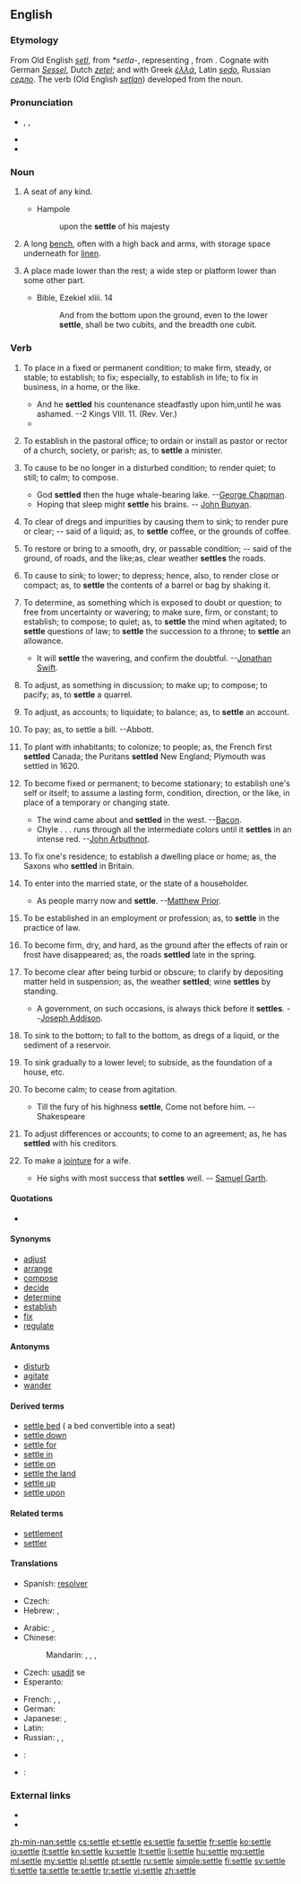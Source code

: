 ==English==
{{Webster 1913}}

===Etymology===
From Old English ''[[setl]]'', from {{etyl|gem|en}} ''*setla-'', representing {{etyl|ine-pro|en}} {{recons|sed-lo-|lang=ine-pro}}, from {{recons|sed-||sit|lang=ine-pro}}. Cognate with German ''[[Sessel]]'', Dutch ''[[zetel]]''; and with Greek ''[[ἑλλά]]'', Latin ''[[sedo]]'', Russian ''[[седло]]''. The verb (Old English ''[[setlan]]'') developed from the noun.

===Pronunciation===
* {{enPR|sĕtʹəl}}, {{IPA|/ˈsɛtəl/}}, {{X-SAMPA|/"sEt@l/}}
* {{audio|en-us-settle.ogg|Audio (US)}}
* {{rhymes|ɛtəl}}

===Noun===
{{en-noun}}

# {{context|archaic}} A seat of any kind.
#* Hampole
#*: upon the '''settle''' of his majesty
# A long [[bench]], often with a high back and arms, with storage space underneath for [[linen]].
# {{context|obsolete}} A place made lower than the rest; a wide step or platform lower than some other part.
#* Bible, Ezekiel xliii. 14
#*: And from the bottom upon the ground, even to the lower '''settle''', shall be two cubits, and the breadth one cubit.

===Verb===
{{en-verb|settl|ing}}

# {{context|transitive}} To place in a fixed or permanent condition; to make firm, steady, or stable; to establish; to fix; especially, to establish in life; to fix in business, in a home, or the like.
#* And he '''settled''' his countenance steadfastly upon him,until he was ashamed. --2 Kings VIII. 11. (Rev. Ver.)
#* {{quote-book|year=1700|title=[[w:Metamorphoses‎|Metamorphoses]]|author=[[w:Ovid|Ovid]]|by=[[w:John Dryden|John Dryden]]|passage=The father thought the time drew on Of '''settling''' in the world his only son.}}
# {{context|transitive|obsolete|US}} To establish in the pastoral office; to ordain or install as pastor or rector of a church, society, or parish; as, to '''settle''' a minister.
# {{context|transitive}} To cause to be no longer in a disturbed condition; to render quiet; to still; to calm; to compose.
#* God '''settled''' then the huge whale-bearing lake. --[[w:George Chapman|George Chapman]].
#* Hoping that sleep might '''settle''' his brains. -- [[w:John Bunyan|John Bunyan]].
# {{context|transitive}} To clear of dregs and impurities by causing them to sink; to render pure or clear; -- said of a liquid; as, to '''settle''' coffee, or the grounds of coffee.
# {{context|transitive}} To restore or bring to a smooth, dry, or passable condition; -- said of the ground, of roads, and the like;as, clear weather '''settles''' the roads.
# {{context|transitive}} To cause to sink; to lower; to depress; hence, also, to render close or compact; as, to '''settle''' the contents of a barrel or bag by shaking it.
# {{context|transitive}} To determine, as something which is exposed to doubt or question; to free from uncertainty or wavering; to make sure, firm, or constant; to establish; to compose; to quiet; as, to '''settle''' the mind when agitated; to '''settle''' questions of law; to '''settle''' the succession to a throne; to '''settle''' an allowance.
#* It will '''settle''' the wavering, and confirm the doubtful. --[[w:Jonathan Swift|Jonathan Swift]].
# {{context|transitive}} To adjust, as something in discussion; to make up; to compose; to pacify; as, to '''settle''' a quarrel.
# {{context|transitive|archaic}} To adjust, as accounts; to liquidate; to balance; as, to '''settle''' an account.
# {{context|transitive|colloquial}} To pay; as, to settle a bill. --Abbott.
# {{context|transitive}} To plant with inhabitants; to colonize; to people; as, the French first '''settled''' Canada; the Puritans '''settled''' New England; Plymouth was settled in 1620.
# {{context|intransitive}} To become fixed or permanent; to become stationary; to establish one's self or itself; to assume a lasting form, condition, direction, or the like, in place of a temporary or changing state.
#* The wind came about and '''settled''' in the west. --[[w:Francis Bacon|Bacon]].
#* Chyle . . . runs through all the intermediate colors until it '''settles''' in an intense red. --[[w:John Arbuthnot|John Arbuthnot]].
# {{context|intransitive}} To fix one's residence; to establish a dwelling place or home; as, the Saxons who '''settled''' in Britain.
# {{context|intransitive}} To enter into the married state, or the state of a householder.
#* As people marry now and '''settle'''. --[[w:Matthew Prior|Matthew Prior]].
# {{context|intransitive}} To be established in an employment or profession; as, to '''settle''' in the practice of law.
# {{context|intransitive}} To become firm, dry, and hard, as the ground after the effects of rain or frost have disappeared; as, the roads '''settled''' late in the spring.
# {{context|intransitive}} To become clear after being turbid or obscure; to clarify by depositing matter held in suspension; as, the weather '''settled'''; wine '''settles''' by standing.
#* A government, on such occasions, is always thick before it '''settles'''. --[[w:Joseph Addison|Joseph Addison]].
# {{context|intransitive}} To sink to the bottom; to fall to the bottom, as dregs of a liquid, or the sediment of a reservoir.
# {{context|intransitive}} To sink gradually to a lower level; to subside, as the foundation of a house, etc.
# {{context|intransitive}} To become calm; to cease from agitation.
#* Till the fury of his highness '''settle''', Come not before him. --Shakespeare
# {{context|intransitive}} To adjust differences or accounts; to come to an agreement; as, he has '''settled''' with his creditors.
# {{context|intransitive|obsolete}} To make a [[jointure]] for a wife.
#* He sighs with most success that '''settles''' well. -- [[w:Samuel Garth|Samuel Garth]].

====Quotations====
* {{seeCites}}

====Synonyms====
* [[adjust]]
* [[arrange]]
* [[compose]]
* [[decide]]
* [[determine]]
* [[establish]]
* [[fix]]
* [[regulate]]

====Antonyms====
* [[disturb]]
* [[agitate]]
* [[wander]]

====Derived terms====
* [[settle bed]] ({{British}} a bed convertible into a seat)
* [[settle down]]
* [[settle for]]
* [[settle in]]
* [[settle on]]
* [[settle the land]] {{qualifier|obsolete, nautical: to cause land to appear to sink (that is, to cause it to appear lower) by receding away from it}}
* [[settle up]]
* [[settle upon]]

====Related terms====
* [[settlement]]
* [[settler]]

====Translations====
{{trans-top|to determine, establish}}
* Spanish: [[resolver]]
{{trans-mid}}
{{trans-bottom}}

{{trans-top|to adjust, as something in discussion; to make up; to compose; to pacify}}
* Czech: {{t-|cs|urovnat}}
* Hebrew: {{t-|he|הסכים|m|tr=hiskim|sc=Hebr}}, {{t+|he|הגיע לעמק השווה|m|tr=higi`a le`emeq hashaveh|sc=Hebr}}
{{trans-mid}}
{{trans-bottom}}

{{trans-top|to fix one's residence}}
* Arabic: {{t-|ar|استعمر|tr=istá`mara}}, {{t+|ar|استوطن|tr=istáwTana}}
* Chinese:
*: Mandarin: {{t-|cmn|殖民|tr=zhímín|sc=Hani}}, {{t|cmn|定居|tr=dìngjū|sc=Hani}}, {{t|cmn|安家落戶|sc=Hani}}, {{t|cmn|安家落户|tr=ānjiāluòhù|sc=Hani}}
* Czech: [[usadit]] se
* Esperanto: {{t-|eo|enloĝiĝi}}
{{trans-mid}}
* French: {{t+|fr|s'installer}}, {{t+|fr|coloniser}}, {{t+|fr|s'habituer}}
* German: {{t-|de|siedeln}}
* Japanese: {{t-|ja|居着く|tr=いつく, itsuku}}, {{t-|ja|落ち着く|tr=おちつく, ochitsuku}}
* Latin: {{t-|la|sedeo}}
* Russian: {{t+|ru|селиться|tr=selít'sja}}, {{t+|ru|заселять|tr=zaselját'}}, {{t+|ru|колонизировать|tr=kolonizírovat'}} {{qualifier|colonise}}
{{trans-bottom}}

{{checktrans-top}}
* {{ttbc|io}}: {{t+|io|quitigar}}
{{trans-mid}}
* {{ttbc|roa-jer}}: {{tø|roa-jer|settler}}
{{trans-bottom}}

===External links===
* {{R:Webster 1913}}
* {{R:Century 1911}}

[[zh-min-nan:settle]]
[[cs:settle]]
[[et:settle]]
[[es:settle]]
[[fa:settle]]
[[fr:settle]]
[[ko:settle]]
[[io:settle]]
[[it:settle]]
[[kn:settle]]
[[ku:settle]]
[[lt:settle]]
[[li:settle]]
[[hu:settle]]
[[mg:settle]]
[[ml:settle]]
[[my:settle]]
[[pl:settle]]
[[pt:settle]]
[[ru:settle]]
[[simple:settle]]
[[fi:settle]]
[[sv:settle]]
[[tl:settle]]
[[ta:settle]]
[[te:settle]]
[[tr:settle]]
[[vi:settle]]
[[zh:settle]]